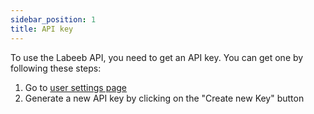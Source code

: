 ```yaml
---
sidebar_position: 1
title: API key
---
```


To use the Labeeb API, you need to get an API key. You can get one by following these steps:

1. Go to [user settings page](https://app.geramantix.com/user)
2. Generate a new API key by clicking on the "Create new Key" button
